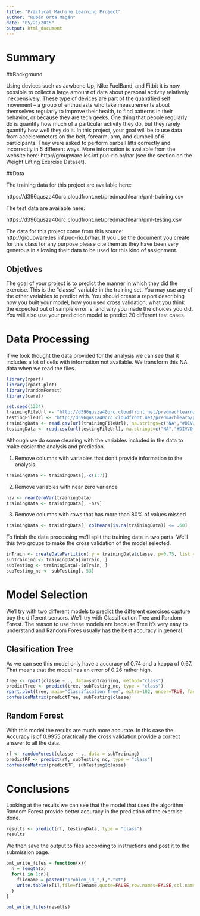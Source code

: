 ```yaml
---
title: "Practical Machine Learning Project"
author: "Rubén Orta Magán"
date: "05/21/2015"
output: html_document
---
```

# Summary

##Background

Using devices such as Jawbone Up, Nike FuelBand, and Fitbit it is now possible to collect a large amount of data about personal activity relatively inexpensively. These type of devices are part of the quantified self movement – a group of enthusiasts who take measurements about themselves regularly to improve their health, to find patterns in their behavior, or because they are tech geeks. One thing that people regularly do is quantify how much of a particular activity they do, but they rarely quantify how well they do it. In this project, your goal will be to use data from accelerometers on the belt, forearm, arm, and dumbell of 6 participants. They were asked to perform barbell lifts correctly and incorrectly in 5 different ways. More information is available from the website here: http://groupware.les.inf.puc-rio.br/har (see the section on the Weight Lifting Exercise Dataset). 

##Data 

The training data for this project are available here: 
  
  https://d396qusza40orc.cloudfront.net/predmachlearn/pml-training.csv

The test data are available here: 
  
  https://d396qusza40orc.cloudfront.net/predmachlearn/pml-testing.csv

The data for this project come from this source: http://groupware.les.inf.puc-rio.br/har. If you use the document you create for this class for any purpose please cite them as they have been very generous in allowing their data to be used for this kind of assignment. 

## Objetives

The goal of your project is to predict the manner in which they did the exercise. This is the "classe" variable in the training set. You may use any of the other variables to predict with. You should create a report describing how you built your model, how you used cross validation, what you think the expected out of sample error is, and why you made the choices you did. You will also use your prediction model to predict 20 different test cases. 

# Data Processing

If we look thought the data provided for the analysis we can see that it includes a lot of cells with information not available. We transform this NA data when we read the files.

```r
library(rpart) 
library(rpart.plot) 
library(randomForest)
library(caret)

set.seed(1234)
trainingFileUrl <- "http://d396qusza40orc.cloudfront.net/predmachlearn/pml-training.csv"
testingFileUrl <- "http://d396qusza40orc.cloudfront.net/predmachlearn/pml-testing.csv"
trainingData <- read.csv(url(trainingFileUrl), na.strings=c("NA","#DIV/0!",""))
testingData <- read.csv(url(testingFileUrl), na.strings=c("NA","#DIV/0!",""))
```
Although we do some cleaning with the variables included in the data to make easier the analysis and prediction. 

1. Remove columns with variables that don't provide information to the analysis.
```r
trainingData <- trainingData[,-c(1:7)]
```
2. Remove variables with near zero variance
```r
nzv <- nearZeroVar(trainingData)
trainingData <- trainingData[, -nzv]
```
3. Remove columns with rows that has more than 80% of values missed
```r
trainingData <- trainingData[, colMeans(is.na(trainingData)) <= .60]
```

To finish the data processing we'll split the training data in two parts. We'll this two groups to make the cross validation of the model selected.

```r
inTrain <- createDataPartition( y = trainingData$classe, p=0.75, list = FALSE)
subTraining <- trainingData[inTrain, ]
subTesting <- trainingData[-inTrain, ]
subTesting_nc <- subTesting[,-53] 
```

# Model Selection

We'l try with two different models to predict the different exercises capture buy the different sensors. We'll try with Classification Tree and Random Forest. The reason to use these models are because Tree it's very easy to understand and Random Fores usually has the best accuracy in general. 

## Clasification Tree

As we can see this model only have a accuracy of 0.74 and a kappa of 0.67. That means that the model has an error of 0.26 rather high. 

```r
tree <- rpart(classe ~ ., data=subTraining, method="class")
predictTree <- predict(tree, subTesting_nc, type = "class")
rpart.plot(tree, main="Classification Tree", extra=102, under=TRUE, faclen=0)
confusionMatrix(predictTree, subTesting$classe)
```

## Random Forest

With this model the results are much more accurate. In this case the Accuracy is of 0.9955 practically the cross validation provide a correct answer to all the data. 
```r
rf <- randomForest(classe ~ ., data = subTraining)
predictRF <- predict(rf, subTesting_nc, type = "class")
confusionMatrix(predictRF, subTesting$classe)
```

# Conclusions

Looking at the results we can see that the model that uses the algorithm Random Forest provide better accuracy in the prediction of the exercise done. 

```r
results <- predict(rf, testingData, type = "class")
results 
```

We then save the output to files according to instructions and post it to the submission page.

```r
pml_write_files = function(x){
  n = length(x)
  for(i in 1:n){
    filename = paste0("problem_id_",i,".txt")
    write.table(x[i],file=filename,quote=FALSE,row.names=FALSE,col.names=FALSE)
  }
}

pml_write_files(results)
```